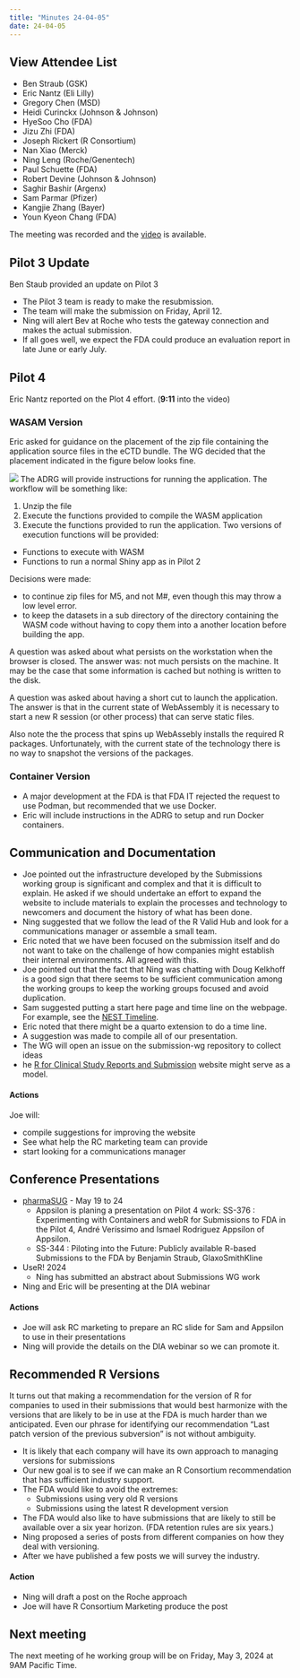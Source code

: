 ```yaml
---
title: "Minutes 24-04-05"
date: 24-04-05
---
```


::: {.callout-tip collapse="true"}
## View Attendee List

- Ben Straub (GSK)
- Eric Nantz (Eli Lilly)
- Gregory Chen (MSD)
- Heidi Curinckx (Johnson & Johnson)
- HyeSoo Cho (FDA)
- Jizu Zhi (FDA)
- Joseph Rickert (R Consortium)
- Nan Xiao (Merck)
- Ning Leng (Roche/Genentech)
- Paul Schuette (FDA)
- Robert Devine (Johnson & Johnson)
- Saghir Bashir (Argenx)
- Sam Parmar (Pfizer)
- Kangjie Zhang (Bayer)
- Youn Kyeon Chang (FDA)

:::

The meeting was recorded and the [video](https://zoom.us/rec/share/N9uzMNTWoX-zu8M3XUliXdKO8sKEnnFlvMvUUJIjJx3oClkJBYIwDLwSXGod_uvY.OoHOPQdJMo7gelmI?startTime=1712333065000) is available.

## Pilot 3 Update

Ben Staub provided an update on Pilot 3 

* The Pilot 3 team is ready to make the resubmission.
* The team will make the submission on Friday, April 12.
* Ning will alert Bev at Roche who tests the gateway connection and makes the actual submission.
* If all goes well, we expect the FDA could produce an evaluation report in late June or early July.

## Pilot 4

Eric Nantz reported on the Plot 4 effort. (**9:11** into the video)

### WASAM Version
Eric asked for guidance on the placement of the zip file containing the application source files in the eCTD bundle. The WG decided that the placement indicated in the figure below looks fine.

![](etcd.png)
The ADRG will provide instructions for running the application. The workflow will be something like:

1. Unzip the file
2. Execute the functions provided to compile the WASM application
3. Execute the functions provided to run the application. Two versions of execution functions will be provided:
* Functions to execute with WASM
* Functions to run a normal Shiny app as in Pilot 2

Decisions were made:

* to continue zip files for M5, and not M#, even though this may throw a low level
error.
* to keep the datasets in a sub directory of the directory containing the WASM code without having to copy them into a another location before building the app.

A question was asked about what persists on the workstation when the browser is closed.
The answer was: not much persists on the machine. It may be the case that some information is cached but nothing is written to the disk.

A question was asked about having a short cut to launch the application. The answer is that in the current state of WebAssembly it is necessary to start a new R session (or other process) that can serve static files.

Also note the the process that spins up WebAssebly installs the required R packages. Unfortunately, with the current state of the technology there is no way to snapshot the versions of the packages. 


### Container Version

* A major development at the FDA is that FDA IT rejected the request to use Podman, but recommended that we use Docker.
* Eric will include instructions in the ADRG to setup and run Docker containers.

## Communication and Documentation

* Joe pointed out the infrastructure developed by the Submissions working group is significant and complex and that it is difficult to explain. He asked if we should undertake an effort to expand the website to include materials to explain the processes and technology to newcomers and document the history of what has been done.
* Ning suggested that we follow the lead of the R Valid Hub and look for a communications manager or assemble a small team.
* Eric noted that we have been focused on the submission itself and do not want to take on the challenge of how companies might establish their internal environments. All agreed with this.
* Joe pointed out that the fact that Ning was chatting with Doug Kelkhoff is a good sign that there seems to be sufficient communication among the working groups to keep the working groups focused and avoid duplication.
* Sam suggested putting a start here page and time line on the webpage. For example, see the [NEST Timeline](https://insightsengineering.github.io/nest/). 
* Eric noted that there might be a quarto extension to do a time line.
* A suggestion was made to compile all of our presentation.
* The WG will open an issue on the submission-wg repository to collect ideas
* he [R for Clinical Study Reports and Submission](https://r4csr.org/) website might serve as a model.


#### **Actions** 

Joe will:

* compile suggestions for improving the website
* See what help the RC marketing team can provide
* start looking for a communications manager

## Conference Presentations

* [pharmaSUG](https://www.pharmasug.org/us/2024/papers.html#SS-344) - May 19 to 24
  * Appsilon is planing a presentation on Pilot 4 work:  SS-376 : Experimenting with Containers and webR for Submissions to FDA in the Pilot 4, André Veríssimo and Ismael Rodriguez Appsilon of Appsilon.
  * SS-344 : Piloting into the Future: Publicly available R-based Submissions to the FDA by Benjamin Straub, GlaxoSmithKline
* UseR! 2024
  * Ning has submitted an abstract about Submissions WG work
* Ning and Eric will be presenting at the DIA webinar

#### **Actions**

* Joe will ask RC marketing to prepare an RC slide for Sam and Appsilon to use in their presentations
* Ning will provide the details on the DIA webinar so we can promote it.


## Recommended R Versions

It turns out that making a recommendation for the version of R for companies to used in their submissions that would best harmonize with the versions that are likely to be in use at the FDA is much harder than we anticipated. Even our phrase for identifying our recommendation "Last patch version of the previous subversion" is not without ambiguity.

* It is likely that each company will have its own approach to managing versions for submissions
* Our new goal is to see if we can make an R Consortium recommendation that has sufficient industry support.
* The FDA would like to avoid the extremes:
  * Submissions using very old R versions
  * Submissions using the latest R development version
* The FDA would also like to have submissions that are likely to still be available over a six year horizon. (FDA retention rules are six years.)
* Ning proposed a series of posts from different companies on how they deal with versioning.
* After we have published a few posts we will survey the industry.

#### **Action**

* Ning will draft a post on the Roche approach
* Joe will have R Consortium Marketing produce the post


## Next meeting

The next meeting of he working group will be on Friday, May 3, 2024 at 9AM Pacific Time.